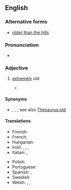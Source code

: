 ==English==

===Alternative forms===
* [[older than the hills]]

===Pronunciation===
* {{audio|en|En-au-old as the hills.ogg|Audio (AU)}}

===Adjective===
{{en-adj|-}}

# {{lb|en|simile|idiom}} [[extremely]] old
#* {{quote-book|en|year=1852|authorlink=Charles Dickens|first=Charles|last=Dickens|title=Bleak House|chapter=2|passage=His family is as '''old as the hills''', and infinitely more respectable.}}

====Synonyms====
* {{l|en|aged}}, {{l|en|cobwebby}}, {{l|en|older than dirt}}; see also [[Thesaurus:old]]

====Translations====
{{trans-top|extremely old}}
* Finnish: {{t|fi|vanha kuin taivas}}
* French: {{t+|fr|vieux comme le monde}}
* Hungarian: {{t+|hu|vén, mint az országút}}
* Irish: {{t|ga|chomh sean leis an gceo}}, {{t|ga|chomh sean leis na cnoic}}, {{t|ga|chomh sean leis na clocha glasa}}, {{t|ga|chomh sean leis an díle}}
* Italian: {{t|it|vecchio come Matusalemme|m}}, {{t|it|vecchio come il cucco|m}}
{{trans-mid}}
* Polish: {{t+|pl|stary jak świat|m}}
* Portuguese: {{t|pt|mais velho que a Sé de Braga}}
* Spanish: {{t|es|más viejo que Matusalén}}, {{t|es|más visto que el tebeo}}
* Swedish: {{t+|sv|gammal som gatan}}
* Welsh: {{t|cy|cyn hyned â phechod}}, {{t|cy|cyn hyned â Methuselah}}, {{t|cy|cyn hyned â'r garreg}}
{{trans-bottom}}